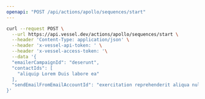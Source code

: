 ```yaml
---
openapi: "POST /api/actions/apollo/sequences/start"
---
```


<RequestExample>

```bash Request
curl --request POST \
  --url https://api.vessel.dev/actions/apollo/sequences/start \
  --header 'Content-Type: application/json' \
  --header 'x-vessel-api-token: ' \
  --header 'x-vessel-access-token: '\
  --data '{
  "emailerCampaignId": "deserunt",
  "contactIds": [
    "aliquip Lorem Duis labore ea"
  ],
  "sendEmailFromEmailAccountId": "exercitation reprehenderit aliqua nulla"
}'
```

</RequestExample>
